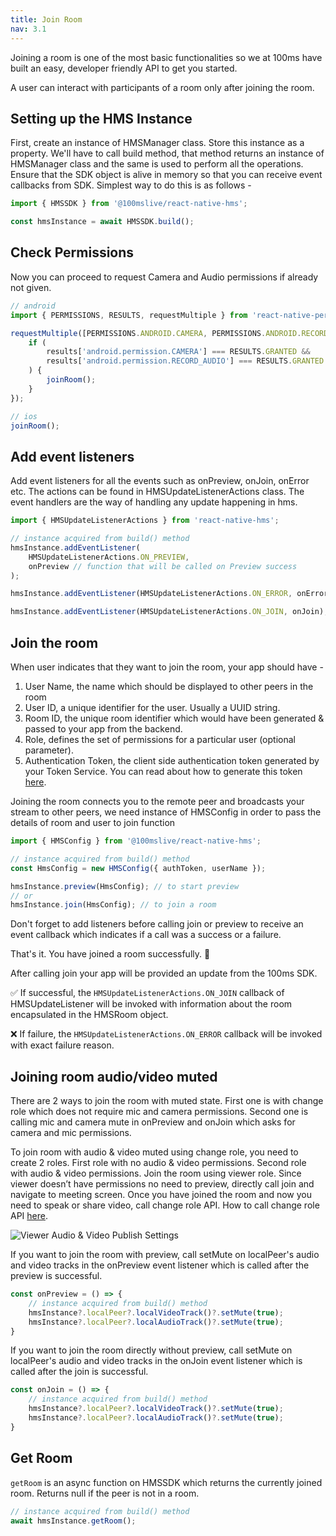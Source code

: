 ```yaml
---
title: Join Room
nav: 3.1
---
```


Joining a room is one of the most basic functionalities so we at 100ms have built an easy, developer friendly API to get you started.

A user can interact with participants of a room only after joining the room.

## Setting up the HMS Instance

First, create an instance of HMSManager class. Store this instance as a property. We'll have to call build method, that method returns an instance of HMSManager class and the same is used to perform all the operations. Ensure that the SDK object is alive in memory so that you can receive event callbacks from SDK. Simplest way to do this is as follows -

```js
import { HMSSDK } from '@100mslive/react-native-hms';

const hmsInstance = await HMSSDK.build();
```

## Check Permissions

Now you can proceed to request Camera and Audio permissions if already not given.

```js
// android
import { PERMISSIONS, RESULTS, requestMultiple } from 'react-native-permissions';

requestMultiple([PERMISSIONS.ANDROID.CAMERA, PERMISSIONS.ANDROID.RECORD_AUDIO]).then((results) => {
    if (
        results['android.permission.CAMERA'] === RESULTS.GRANTED &&
        results['android.permission.RECORD_AUDIO'] === RESULTS.GRANTED
    ) {
        joinRoom();
    }
});

// ios
joinRoom();
```

## Add event listeners

Add event listeners for all the events such as onPreview, onJoin, onError etc. The actions can be found in HMSUpdateListenerActions class. The event handlers are the way of handling any update happening in hms.

```js
import { HMSUpdateListenerActions } from 'react-native-hms';

// instance acquired from build() method
hmsInstance.addEventListener(
    HMSUpdateListenerActions.ON_PREVIEW,
    onPreview // function that will be called on Preview success
);

hmsInstance.addEventListener(HMSUpdateListenerActions.ON_ERROR, onError);

hmsInstance.addEventListener(HMSUpdateListenerActions.ON_JOIN, onJoin);
```

## Join the room

When user indicates that they want to join the room, your app should have -

1. User Name, the name which should be displayed to other peers in the room
2. User ID, a unique identifier for the user. Usually a UUID string.
3. Room ID, the unique room identifier which would have been generated & passed to your app from the backend.
4. Role, defines the set of permissions for a particular user (optional parameter).
5. Authentication Token, the client side authentication token generated by your Token Service. You can read about how to generate this token [here](https://docs.100ms.live/react-native/v2/guides/token).

Joining the room connects you to the remote peer and broadcasts your stream to other peers, we need instance of HMSConfig in order to pass the details of room and user to join function

```js
import { HMSConfig } from '@100mslive/react-native-hms';

// instance acquired from build() method
const HmsConfig = new HMSConfig({ authToken, userName });

hmsInstance.preview(HmsConfig); // to start preview
// or
hmsInstance.join(HmsConfig); // to join a room
```

Don't forget to add listeners before calling join or preview to receive an event callback which indicates if a call was a success or a failure.

That's it. You have joined a room successfully. 🥳

After calling join your app will be provided an update from the 100ms SDK.

✅ If successful, the `HMSUpdateListenerActions.ON_JOIN` callback of HMSUpdateListener will be invoked with information about the room encapsulated in the HMSRoom object.

❌ If failure, the `HMSUpdateListenerActions.ON_ERROR` callback will be invoked with exact failure reason.

## Joining room audio/video muted

There are 2 ways to join the room with muted state. First one is with change role which does not require mic and camera permissions. Second one is calling mic and camera mute in onPreview and onJoin which asks for camera and mic permissions.

To join room with audio & video muted using change role, you need to create 2 roles. First role with no audio & video permissions. Second role with audio & video permissions. Join the room using viewer role. Since viewer doesn’t have permissions no need to preview, directly call join and navigate to meeting screen. Once you have joined the room and now you need to speak or share video, call change role API. How to call change role API [here](./change-role).

![Viewer Audio & Video Publish Settings](/docs/v2/audio-video-publish.png)

If you want to join the room with preview, call setMute on localPeer's audio and video tracks in the onPreview event listener
which is called after the preview is successful. 

```js
const onPreview = () => {
    // instance acquired from build() method
    hmsInstance?.localPeer?.localVideoTrack()?.setMute(true);
    hmsInstance?.localPeer?.localAudioTrack()?.setMute(true);
}
``` 

If you want to join the room directly without preview, call setMute on localPeer's audio and video tracks in the onJoin event listener
which is called after the join is successful.

```js
const onJoin = () => {
    // instance acquired from build() method
    hmsInstance?.localPeer?.localVideoTrack()?.setMute(true);
    hmsInstance?.localPeer?.localAudioTrack()?.setMute(true);
}
``` 

## Get Room

`getRoom` is an async function on HMSSDK which returns the currently joined room. Returns null if the peer is not in a room.

```js
// instance acquired from build() method
await hmsInstance.getRoom(); 
```
